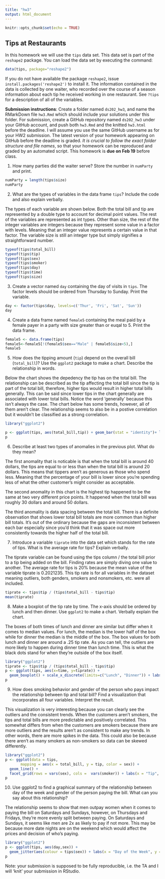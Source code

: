```yaml
---
title: "hw3"
output: html_document
---
```

```r
knitr::opts_chunk$set(echo = TRUE)
```

## Tips at Restaurants

In this homework we will use the `tips` data set. This data set is part of the `reshape2` package. You can load the data set by executing the command:
```r
data(tips, package="reshape2")
```
If you do not have available the package `reshape2`, issue `install.packages('reshape2')` to install it. The information contained in the data is collected by one waiter, who recorded over the course of a season information about each tip he received working in one restaurant. See `?tips` for a description of all of the variables. 

**Submission instructions**: Create a folder named `ds202_hw3`, and name the RMarkDown file `hw3.Rmd`  which should include your solutions under this folder. For submission, create a GitHub repository named `ds202_hw3` under your GitHub account, and push both `hw3.Rmd` and the knitted `hw3.html` before the deadline. I will assume you use the same GitHub username as for your HW2 submission. The latest version of your homework appearing on GitHub before the deadline is graded. *It is crucial to follow the exact folder structure and file names*, so that your homework can be reproduced and graded by an automated script. This homework is **due on Feb 19** before class.

1.  How many parties did the waiter serve? Store the number in `numParty` and print. 

```r
numParty = length(tips$size)
numParty
```

2. What are the types of variables in the data frame `tips`? Include the code and also explain verbally.

The types of each variable are shown below. Both the total bill and tip are represented by a double type to account for decimal point values. The rest of the variables are represented as int types. Other than size, the rest of the integer variables are integers because they represent some value in a factor with levels. Meaning that an integer value represents a certain value in that factor. The variable size is still an integer type but simply signifies a straightforward number.

```r
typeof(tips$total_bill)
typeof(tips$tip)
typeof(tips$sex)
typeof(tips$smoker)
typeof(tips$day)
typeof(tips$time)
typeof(tips$size)
```

3. Create a vector named `day` containing the day of visits in `tips`. The factor levels should be ordered from Thursday to Sunday. Print the variable.

```r
day <- factor(tips$day, levels=c('Thur', 'Fri', 'Sat', 'Sun'))
day
```

4. Create a data frame named `female5` containing the meal paid by a female payer in a party with size greater than or euqal to 5. Print the data frame.

```r
female5 <- data.frame(tips)
female5<-female5[!(female5$sex=="Male" | female5$size<5),]
female5
```

5. How does the tipping amount (`tip`) depend on the overall bill (`total_bill`)? Use the `ggplot2` package to make a chart. Describe the relationship in words.  

Below the chart shows the depedency the tip has on the total bill. The relationship can be described as the tip affecting the total bill since the tip is part of the total bill, therefore, higher tips would result in higher total bills generally. This can be said since lower tips in the chart generally are associated with lower total bills. Notice the word 'generally' because this isn't always the case. The chart below has some trends, however, all of them aren't clear. The relationship seems to also be in a postive correlation but it wouldn't be classified as a strong correlation.

```r
library("ggplot2")

p <- ggplot(tips, aes(total_bill,tip)) + geom_bar(stat = "identity")+ labs(x = "Total Bill", y = "Tip", title = "Tip Dependence on Total Bill")
p
```

6. Describe at least two types of anomalies in the previous plot. What do they mean?

The first anomality that is noticable is that when the total bill is around 40 dollars, the tips are equal to or less than when the total bill is around 20 dollars. This means that tippers aren't as generous as those who spend less. Meaning that the percentage of your bill is lower since you're spending less of what the other customer's might consider as acceptable.

The second anomality in this chart is the highest tip happened to be the same at two very different price points. It happened when the total bill was roughly 30 dollars and around 50 dollars.

The third anomality is data spacing between the total bill. There is a definite observation that shows lower total bill totals are more common than higher bill totals. It's out of the ordinary because the gaps are inconsistent between each bar especially since you'd think that it was space out more consistently towards the higher half of the total bill.


7. Introduce a variable `tiprate` into the data set which stands for the rate of tips. What is the average rate for tips? Explain verbally. 

The tiprate variable can be found using the tips column / the total bill prior to a tip being added on the bill. Finding rates are simply diving one value to another. The average rate for tips is 20% because the mean value of the variable tiprate is 0.2021235. This tip rate is for all variables in the dataset meaning outliers, both genders, smokers and nonsmokers, etc. were all included.

```r

tiprate <- tips$tip / (tips$total_bill - tips$tip)
mean(tiprate)
```

8. Make a boxplot of the tip rate by time. The x-axis should be ordered by lunch and then dinner. Use `ggplot2` to make a chart. Verbally explain the chart.

The boxes of both times of lunch and dinner are similar but differ when it comes to median values. For lunch, the median is the lower half of the box while for dinner the median is the middle of the box. The box values for both lunch and dinner are around a .25 tip rate. As you can tell, the outliers are more likely to happen during dinner time than lunch time. This is what the black dots stand for when they're outside of the box itself. 


```r
library("ggplot2")
tiprate <- tips$tip / (tips$total_bill - tips$tip)
p <- ggplot(tips, aes(x=time, y=tiprate)) + 
  geom_boxplot() + scale_x_discrete(limits=c("Lunch", "Dinner")) + labs(x = "Time", y = "Tip rate", title = "Tip rate vs time")
p
```


9. How does smoking behavior and gender of the person who pays impact the relationship between tip and total bill? Find a visualization that incorporates all four variables. Interpret the result.

This visualization is very interesting because you can clearly see the outliers and the consistent trends. When the customers aren't smokers, the tips and total bills are more predictable and positively correlated. This somewhat differs from when the customers are smokers because there are more outliers and the results aren't as consistent to make any trends. In other words, there are more spikes in the data. This could also be because there aren't as many smokers as non-smokers so data can be skewed differently.

```r
library("ggplot2")
p <- ggplot(data = tips, 
       mapping = aes(x = total_bill, y = tip, color = sex)) +
  geom_line() +
  facet_grid(rows = vars(sex), cols =  vars(smoker)) + labs(x = "Tip", y = "Total Bill", title = "Tip vs total bill vs smoking behavior vs gender of payer",colour = "Gender Color")
p

```

10. Use ggplot2 to find a graphical summary of the relationship between day of the week and gender of the person paying the bill. What can you say about this relationship?

The relationship seems to show that men outpay women when it comes to paying the bill on Saturdays and Sundays, however, on Thursdays and Fridays, they're more evenly split between paying. On Saturdays and Sundays, it seems like men are 2x as likely to pay if not more. This may be because more date nights are on the weekend which would affect the prices and decision of who's paying.

```r
library("ggplot2")
p <- ggplot(tips, aes(day,sex)) +
  geom_jitter(aes(colour = tips$sex)) + labs(x = "Day of the Week", y = "Gender Paying", title = "Paying the Bill:  Gender vs Weekday",colour = "Gender Color")
p
```

Note: your submission is supposed to be fully reproducible, i.e. the TA and I will 'knit' your submission in RStudio. 
